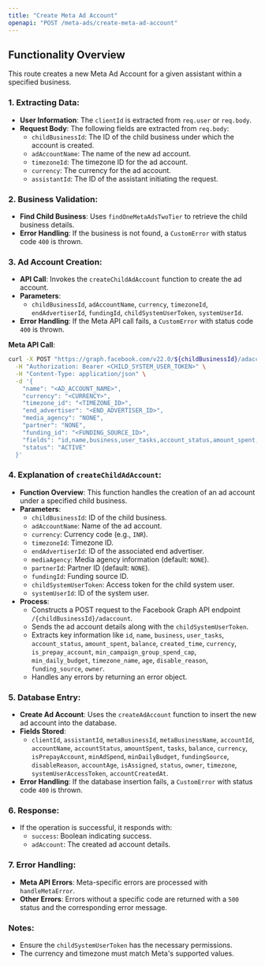 ```yaml
---
title: "Create Meta Ad Account"
openapi: "POST /meta-ads/create-meta-ad-account"
---
```


## Functionality Overview

This route creates a new Meta Ad Account for a given assistant within a specified business.

### 1. Extracting Data:

- **User Information**: The `clientId` is extracted from `req.user` or `req.body`.
- **Request Body**: The following fields are extracted from `req.body`:
  - `childBusinessId`: The ID of the child business under which the account is created.
  - `adAccountName`: The name of the new ad account.
  - `timezoneId`: The timezone ID for the ad account.
  - `currency`: The currency for the ad account.
  - `assistantId`: The ID of the assistant initiating the request.

### 2. Business Validation:

- **Find Child Business**: Uses `findOneMetaAdsTwoTier` to retrieve the child business details.
- **Error Handling**: If the business is not found, a `CustomError` with status code `400` is thrown.

### 3. Ad Account Creation:

- **API Call**: Invokes the `createChildAdAccount` function to create the ad account.
- **Parameters**:
  - `childBusinessId`, `adAccountName`, `currency`, `timezoneId`, `endAdvertiserId`, `fundingId`, `childSystemUserToken`, `systemUserId`.
- **Error Handling**: If the Meta API call fails, a `CustomError` with status code `400` is thrown.

**Meta API Call**:

```sh
curl -X POST "https://graph.facebook.com/v22.0/${childBusinessId}/adaccount" \
  -H "Authorization: Bearer <CHILD_SYSTEM_USER_TOKEN>" \
  -H "Content-Type: application/json" \
  -d '{
    "name": "<AD_ACCOUNT_NAME>",
    "currency": "<CURRENCY>",
    "timezone_id": "<TIMEZONE_ID>",
    "end_advertiser": "<END_ADVERTISER_ID>",
    "media_agency": "NONE",
    "partner": "NONE",
    "funding_id": "<FUNDING_SOURCE_ID>",
    "fields": "id,name,business,user_tasks,account_status,amount_spent,balance,created_time,currency,is_prepay_account,min_campaign_group_spend_cap,min_daily_budget,timezone_name,age,disable_reason,funding_source,owner",
    "status": "ACTIVE"
  }'
```

### 4. Explanation of `createChildAdAccount`:

- **Function Overview**: This function handles the creation of an ad account under a specified child business.
- **Parameters**:
  - `childBusinessId`: ID of the child business.
  - `adAccountName`: Name of the ad account.
  - `currency`: Currency code (e.g., `INR`).
  - `timezoneId`: Timezone ID.
  - `endAdvertiserId`: ID of the associated end advertiser.
  - `mediaAgency`: Media agency information (default: `NONE`).
  - `partnerId`: Partner ID (default: `NONE`).
  - `fundingId`: Funding source ID.
  - `childSystemUserToken`: Access token for the child system user.
  - `systemUserId`: ID of the system user.
- **Process**:
  - Constructs a POST request to the Facebook Graph API endpoint `/{childBusinessId}/adaccount`.
  - Sends the ad account details along with the `childSystemUserToken`.
  - Extracts key information like `id`, `name`, `business`, `user_tasks`, `account_status`, `amount_spent`, `balance`, `created_time`, `currency`, `is_prepay_account`, `min_campaign_group_spend_cap`, `min_daily_budget`, `timezone_name`, `age`, `disable_reason`, `funding_source`, `owner`.
  - Handles any errors by returning an error object.

### 5. Database Entry:

- **Create Ad Account**: Uses the `createAdAccount` function to insert the new ad account into the database.
- **Fields Stored**:
  - `clientId`, `assistantId`, `metaBusinessId`, `metaBusinessName`, `accountId`, `accountName`, `accountStatus`, `amountSpent`, `tasks`, `balance`, `currency`, `isPrepayAccount`, `minAdSpend`, `minDailyBudget`, `fundingSource`, `disableReason`, `accountAge`, `isAssigned`, `status`, `owner`, `timezone`, `systemUserAccessToken`, `accountCreatedAt`.
- **Error Handling**: If the database insertion fails, a `CustomError` with status code `400` is thrown.

### 6. Response:

- If the operation is successful, it responds with:
  - `success`: Boolean indicating success.
  - `adAccount`: The created ad account details.

### 7. Error Handling:

- **Meta API Errors**: Meta-specific errors are processed with `handleMetaError`.
- **Other Errors**: Errors without a specific code are returned with a `500` status and the corresponding error message.

### Notes:

- Ensure the `childSystemUserToken` has the necessary permissions.
- The currency and timezone must match Meta's supported values.
